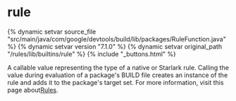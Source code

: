 <html devsite>
<head>
  <meta name="project_path" value="/_project.yaml">
  <meta name="book_path" value="/versions/7.1.0/_book.yaml">
</head>
<body>

<h1 class="page-title" id="modules.rule">rule</h1>

{% dynamic setvar source_file "src/main/java/com/google/devtools/build/lib/packages/RuleFunction.java" %}
{% dynamic setvar version "7.1.0" %}
{% dynamic setvar original_path "/rules/lib/builtins/rule" %}
{% include "_buttons.html" %}
<!-- {% raw %} -->

A callable value representing the type of a native or Starlark rule. Calling the value during evaluation of a package's BUILD file creates an instance of the rule and adds it to the package's target set. For more information, visit this page about<a href ='https://bazel.build/versions/7.1.0/extending/rules'>Rules</a>.



</body>
</html>

<!-- {% endraw %} -->
